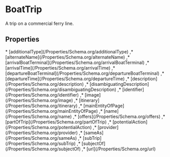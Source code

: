 
# BoatTrip

A trip on a commercial ferry line.

## Properties

<Grid>
* [additionalType](/Properties/Schema.org/additionalType)
,* [alternateName](/Properties/Schema.org/alternateName)
,* [arrivalBoatTerminal](/Properties/Schema.org/arrivalBoatTerminal)
,* [arrivalTime](/Properties/Schema.org/arrivalTime)
,* [departureBoatTerminal](/Properties/Schema.org/departureBoatTerminal)
,* [departureTime](/Properties/Schema.org/departureTime)
,* [description](/Properties/Schema.org/description)
,* [disambiguatingDescription](/Properties/Schema.org/disambiguatingDescription)
,* [identifier](/Properties/Schema.org/identifier)
,* [image](/Properties/Schema.org/image)
,* [itinerary](/Properties/Schema.org/itinerary)
,* [mainEntityOfPage](/Properties/Schema.org/mainEntityOfPage)
,* [name](/Properties/Schema.org/name)
,* [offers](/Properties/Schema.org/offers)
,* [partOfTrip](/Properties/Schema.org/partOfTrip)
,* [potentialAction](/Properties/Schema.org/potentialAction)
,* [provider](/Properties/Schema.org/provider)
,* [sameAs](/Properties/Schema.org/sameAs)
,* [subTrip](/Properties/Schema.org/subTrip)
,* [subjectOf](/Properties/Schema.org/subjectOf)
,* [url](/Properties/Schema.org/url)

</Grid>


